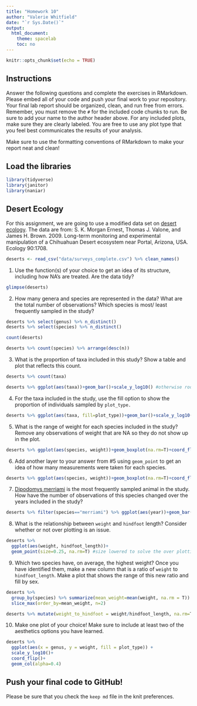 ```yaml
---
title: "Homework 10"
author: "Valerie Whitfield"
date: "`r Sys.Date()`"
output:
  html_document:
    theme: spacelab
    toc: no
---
```


```r
knitr::opts_chunk$set(echo = TRUE)
```

## Instructions
Answer the following questions and complete the exercises in RMarkdown. Please embed all of your code and push your final work to your repository. Your final lab report should be organized, clean, and run free from errors. Remember, you must remove the `#` for the included code chunks to run. Be sure to add your name to the author header above. For any included plots, make sure they are clearly labeled. You are free to use any plot type that you feel best communicates the results of your analysis.  

Make sure to use the formatting conventions of RMarkdown to make your report neat and clean!  

## Load the libraries
```r
library(tidyverse)
library(janitor)
library(naniar)
``` 

## Desert Ecology
For this assignment, we are going to use a modified data set on [desert ecology](http://esapubs.org/archive/ecol/E090/118/). The data are from: S. K. Morgan Ernest, Thomas J. Valone, and James H. Brown. 2009. Long-term monitoring and experimental manipulation of a Chihuahuan Desert ecosystem near Portal, Arizona, USA. Ecology 90:1708.
```r
deserts <- read_csv("data/surveys_complete.csv") %>% clean_names()
```

1. Use the function(s) of your choice to get an idea of its structure, including how NA's are treated. Are the data tidy?  

```r
glimpse(deserts)
```


2. How many genera and species are represented in the data? What are the total number of observations? Which species is most/ least frequently sampled in the study?

```r
deserts %>% select(genus) %>% n_distinct()
deserts %>% select(species) %>% n_distinct()
```
```r
count(deserts)
```
```r
deserts %>% count(species) %>% arrange(desc(n))
```


3. What is the proportion of taxa included in this study? Show a table and plot that reflects this count.
```r
deserts %>% count(taxa)
```

```r
deserts %>% ggplot(aes(taxa))+geom_bar()+scale_y_log10() #otherwise rodents are massive
```

4. For the taxa included in the study, use the fill option to show the proportion of individuals sampled by `plot_type.`

```r
deserts %>% ggplot(aes(taxa, fill=plot_type))+geom_bar()+scale_y_log10()
```

5. What is the range of weight for each species included in the study? Remove any observations of weight that are NA so they do not show up in the plot.

```r
deserts %>% ggplot(aes(species, weight))+geom_boxplot(na.rm=T)+coord_flip()
```

6. Add another layer to your answer from #5 using `geom_point` to get an idea of how many measurements were taken for each species.

```r
deserts %>% ggplot(aes(species, weight))+geom_boxplot(na.rm=T)+coord_flip()+geom_point(na.rm=T)
```

7. [Dipodomys merriami](https://en.wikipedia.org/wiki/Merriam's_kangaroo_rat) is the most frequently sampled animal in the study. How have the number of observations of this species changed over the years included in the study?

```r
deserts %>% filter(species=="merriami") %>% ggplot(aes(year))+geom_bar()+coord_flip()
```

8. What is the relationship between `weight` and `hindfoot` length? Consider whether or not over plotting is an issue.

```r
deserts %>% 
  ggplot(aes(weight, hindfoot_length))+
  geom_point(size=0.25, na.rm=T) #size lowered to solve the over plotting somewhat
```

9. Which two species have, on average, the highest weight? Once you have identified them, make a new column that is a ratio of `weight` to `hindfoot_length`. Make a plot that shows the range of this new ratio and fill by sex.

```r
deserts %>% 
  group_by(species) %>% summarize(mean_weight=mean(weight, na.rm = T)) %>%
  slice_max(order_by=mean_weight, n=2)
```
```r
deserts %>% mutate(weight_to_hindfoot = weight/hindfoot_length, na.rm=T) %>% ggplot(aes(species, weight_to_hindfoot, color=sex))+geom_point(na.rm=T)+coord_flip()
```

10. Make one plot of your choice! Make sure to include at least two of the aesthetics options you have learned.

```r
deserts %>%
  ggplot(aes(x = genus, y = weight, fill = plot_type)) +
  scale_y_log10()+
  coord_flip()+
  geom_col(alpha=0.4)
```

## Push your final code to GitHub!
Please be sure that you check the `keep md` file in the knit preferences. 